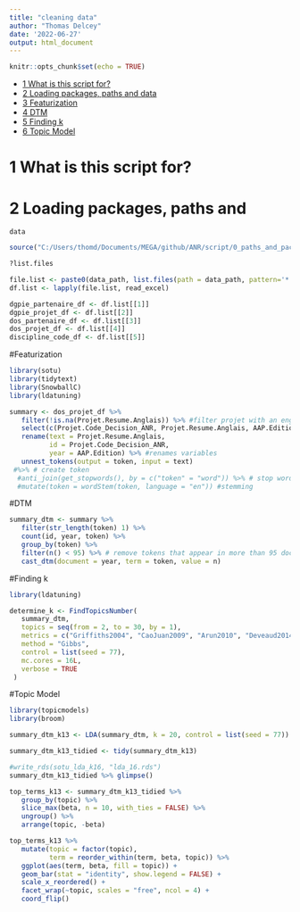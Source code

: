 ```yaml
---
title: "cleaning data"
author: "Thomas Delcey"
date: '2022-06-27'
output: html_document
---
```


```r
knitr::opts_chunk$set(echo = TRUE)
```

-   [1 What is this script for?](#what-is-this-script-for)
-   [2 Loading packages, paths and data](#loading-packages-paths-and-data)
- [3 Featurization](#Featurization)
- [4 DTM](#DTM)
- [5 Finding k](#Finding k)
- [6 Topic Model](#Topic Model)

# 1 What is this script for?


# 2 Loading packages, paths and
    data
    
```r

source("C:/Users/thomd/Documents/MEGA/github/ANR/script/0_paths_and_packages.R")

?list.files

file.list <- paste0(data_path, list.files(path = data_path, pattern='*.xlsx'))
df.list <- lapply(file.list, read_excel)

dgpie_partenaire_df <- df.list[[1]]
dgpie_projet_df <- df.list[[2]]
dos_partenaire_df <- df.list[[3]]
dos_projet_df <- df.list[[4]]
discipline_code_df <- df.list[[5]]

```

#Featurization
```r
library(sotu)
library(tidytext)
library(SnowballC) 
library(ldatuning)

summary <- dos_projet_df %>%
   filter(!is.na(Projet.Resume.Anglais)) %>% #filter projet with an english summary
   select(c(Projet.Code_Decision_ANR, Projet.Resume.Anglais, AAP.Edition)) %>%
   rename(text = Projet.Resume.Anglais,
          id = Projet.Code_Decision_ANR,
          year = AAP.Edition) %>% #renames variables 
   unnest_tokens(output = token, input = text) 
 #%>% # create token
  #anti_join(get_stopwords(), by = c("token" = "word")) %>% # stop word
  #mutate(token = wordStem(token, language = "en")) #stemming
```

#DTM 

```r
summary_dtm <- summary %>% 
   filter(str_length(token) 1) %>% 
   count(id, year, token) %>% 
   group_by(token) %>% 
   filter(n() < 95) %>% # remove tokens that appear in more than 95 documents (i.e., years) WHY ?
   cast_dtm(document = year, term = token, value = n)
```

#Finding k
```r

library(ldatuning)

determine_k <- FindTopicsNumber(
   summary_dtm,
   topics = seq(from = 2, to = 30, by = 1),
   metrics = c("Griffiths2004", "CaoJuan2009", "Arun2010", "Deveaud2014"),
   method = "Gibbs",
   control = list(seed = 77),
   mc.cores = 16L,
   verbose = TRUE
 )
```
#Topic Model
```r
library(topicmodels)
library(broom)

summary_dtm_k13 <- LDA(summary_dtm, k = 20, control = list(seed = 77))

summary_dtm_k13_tidied <- tidy(summary_dtm_k13)

#write_rds(sotu_lda_k16, "lda_16.rds")
summary_dtm_k13_tidied %>% glimpse()

top_terms_k13 <- summary_dtm_k13_tidied %>%
   group_by(topic) %>%
   slice_max(beta, n = 10, with_ties = FALSE) %>%
   ungroup() %>%
   arrange(topic, -beta)

top_terms_k13 %>%
   mutate(topic = factor(topic),
          term = reorder_within(term, beta, topic)) %>%
   ggplot(aes(term, beta, fill = topic)) +
   geom_bar(stat = "identity", show.legend = FALSE) +
   scale_x_reordered() +
   facet_wrap(~topic, scales = "free", ncol = 4) +
   coord_flip()

```
